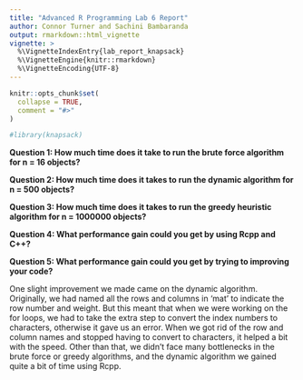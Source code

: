 ```yaml
---
title: "Advanced R Programming Lab 6 Report"
author: Connor Turner and Sachini Bambaranda
output: rmarkdown::html_vignette
vignette: >
  %\VignetteIndexEntry{lab_report_knapsack}
  %\VignetteEngine{knitr::rmarkdown}
  %\VignetteEncoding{UTF-8}
---
```


```r
knitr::opts_chunk$set(
  collapse = TRUE,
  comment = "#>"
)
```

```r
#library(knapsack)
```

**Question 1: How much time does it take to run the brute force algorithm for n = 16 objects?**

**Question 2: How much time does it takes to run the dynamic algorithm for n = 500 objects?**

**Question 3: How much time does it takes to run the greedy heuristic algorithm for n = 1000000 objects?**

**Question 4: What performance gain could you get by using Rcpp and C++?**

**Question 5: What performance gain could you get by trying to improving your code?**

One slight improvement we made came on the dynamic algorithm. Originally, we had named all the rows and columns in 'mat' to indicate the row number and weight. But this meant that when we were working on the for loops, we had to take the extra step to convert the index numbers to characters, otherwise it gave us an error. When we got rid of the row and column names and stopped having to convert to characters, it helped a bit with the speed. Other than that, we didn't face many bottlenecks in the brute force or greedy algorithms, and the dynamic algorithm we gained quite a bit of time using Rcpp.
